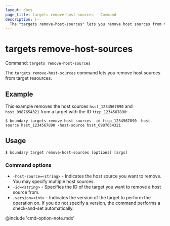 ```yaml
---
layout: docs
page_title: targets remove-host-sources - Command
description: |-
  The "targets remove-host-sources" lets you remove host sources from target resources.
---
```


# targets remove-host-sources

Command: `targets remove-host-sources`

The `targets remove-host-sources` command lets you remove host sources from target resources.

## Example

This example removes the host sources `hsst_1234567890` and `hsst_0987654321` from a target with the ID `ttcp_1234567890`:

```shell-session
$ boundary targets remove-host-sources -id ttcp_1234567890 -host-source hsst_1234567890 -host-source hsst_0987654321
```

## Usage

<CodeBlockConfig hideClipboard>

```shell-session
$ boundary target remove-host-sources [options] [args]
```

</CodeBlockConfig>

### Command options

- `-host-source=<string>` -  Indicates the host source you want to remove.
You may specify multiple host sources.
- `-id=<string>` - Specifies the ID of the target you want to remove a host source from.
- `-version=<int>` - Indicates the version of the target to perform the operation on.
If you do not specify a version, the command performs a check-and-set automatically.

@include 'cmd-option-note.mdx'